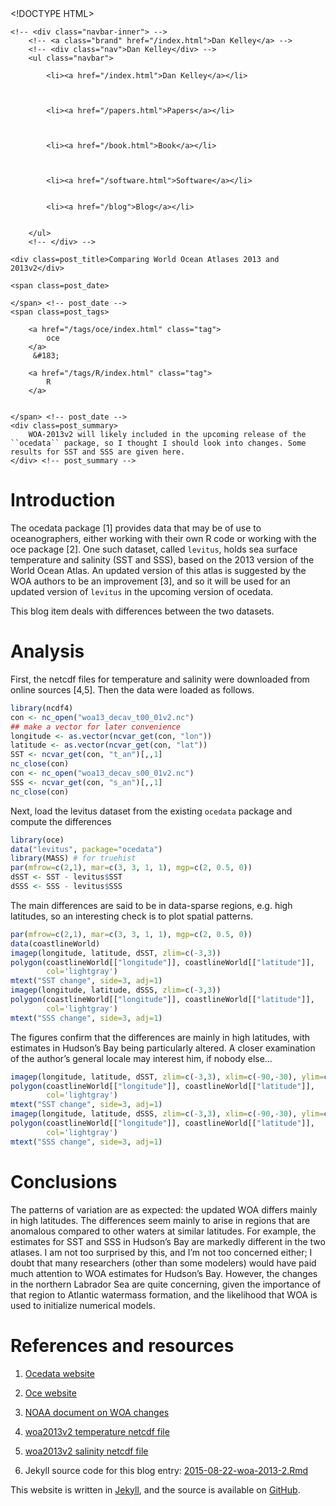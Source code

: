 <!DOCTYPE HTML>
<html>
<head>
<link rel='stylesheet' type='text/css' href='/css/syntax.css' />
<link rel='stylesheet' type='text/css' href='/css/style.css' />
<meta charset="UTF-8">
<title>Comparing World Ocean Atlases 2013 and 2013v2</title>
</head>

<body>
<div class="navbar">
    <!-- <div class="navbar-inner"> -->
        <!-- <a class="brand" href="/index.html">Dan Kelley</a> -->
        <!-- <div class="nav">Dan Kelley</div> -->
        <ul class="navbar">
            
            <li><a href="/index.html">Dan Kelley</a></li>
            

            
            <li><a href="/papers.html">Papers</a></li>
            

            
            <li><a href="/book.html">Book</a></li>
            

            
            <li><a href="/software.html">Software</a></li>
            
            
            <li><a href="/blog">Blog</a></li>
            

        </ul>
        <!-- </div> -->
</div>

<div id="content">
    




<!-- <div class="span8"> -->

<div class=topnav>

<!-- | <a href='/blog'>Home</a> | -->

</div> <!-- topnav -->


<div class="page-header">

    <div class=post_title>Comparing World Ocean Atlases 2013 and 2013v2</div>
<!-- </div> --> <!-- span8 -->

<!-- <div class="span4"> -->

<div class=slug>
    <span class=post_date>
        
    </span> <!-- post_date -->
    <span class=post_tags>
        
        <a href="/tags/oce/index.html" class="tag">
            oce
        </a>
         &#183; 
        
        <a href="/tags/R/index.html" class="tag">
            R
        </a>
        
        
    </span> <!-- post_date -->
    <div class=post_summary>
        WOA-2013v2 will likely included in the upcoming release of the ``ocedata`` package, so I thought I should look into changes. Some results for SST and SSS are given here.
    </div> <!-- post_summary -->
</div> <!-- slug -->

<!-- </div> -->
<!-- span4 -->
</div> <!-- page-header -->



# Introduction

The ocedata package [1] provides data that may be of use to oceanographers,
either working with their own R code or working with the oce package [2]. One
such dataset, called ``levitus``, holds sea surface temperature and salinity
(SST and SSS), based on the 2013 version of the World Ocean Atlas.  An updated
version of this atlas is suggested by the WOA authors to be an improvement [3],
and so it will be used for an updated version of ``levitus`` in the upcoming
version of ocedata.

This blog item deals with differences between the two datasets.

# Analysis

First, the netcdf files for temperature and salinity were downloaded from
online sources [4,5]. Then the data were loaded as follows.
```r
library(ncdf4)
con <- nc_open("woa13_decav_t00_01v2.nc")
## make a vector for later convenience
longitude <- as.vector(ncvar_get(con, "lon"))
latitude <- as.vector(ncvar_get(con, "lat"))
SST <- ncvar_get(con, "t_an")[,,1]
nc_close(con)
con <- nc_open("woa13_decav_s00_01v2.nc")
SSS <- ncvar_get(con, "s_an")[,,1]
nc_close(con)
```

Next, load the levitus dataset from the existing ``ocedata`` package
and compute the differences
```r
library(oce)
data("levitus", package="ocedata")
library(MASS) # for truehist
par(mfrow=c(2,1), mar=c(3, 3, 1, 1), mgp=c(2, 0.5, 0))
dSST <- SST - levitus$SST
dSSS <- SSS - levitus$SSS
```

The main differences are said to be in data-sparse regions, e.g. high latitudes,
so an interesting check is to plot spatial patterns.
```r
par(mfrow=c(2,1), mar=c(3, 3, 1, 1), mgp=c(2, 0.5, 0))
data(coastlineWorld)
imagep(longitude, latitude, dSST, zlim=c(-3,3))
polygon(coastlineWorld[["longitude"]], coastlineWorld[["latitude"]],
        col='lightgray') 
mtext("SST change", side=3, adj=1)
imagep(longitude, latitude, dSSS, zlim=c(-3,3))
polygon(coastlineWorld[["longitude"]], coastlineWorld[["latitude"]],
        col='lightgray') 
mtext("SSS change", side=3, adj=1)
```

The figures confirm that the differences are mainly in high latitudes, with
estimates in Hudson's Bay being particularly altered.  A closer examination of
the author's general locale may interest him, if nobody else...
```r
imagep(longitude, latitude, dSST, zlim=c(-3,3), xlim=c(-90,-30), ylim=c(30, 90), asp=1)
polygon(coastlineWorld[["longitude"]], coastlineWorld[["latitude"]],
        col='lightgray') 
mtext("SST change", side=3, adj=1)
imagep(longitude, latitude, dSSS, zlim=c(-3,3), xlim=c(-90,-30), ylim=c(30, 90), asp=1)
polygon(coastlineWorld[["longitude"]], coastlineWorld[["latitude"]],
        col='lightgray') 
mtext("SSS change", side=3, adj=1)
```


# Conclusions

The patterns of variation are as expected: the updated WOA differs mainly in
high latitudes.  The differences seem mainly to arise in regions that are
anomalous compared to other waters at similar latitudes. For example, the
estimates for SST and SSS in Hudson's Bay are markedly different in the two
atlases.  I am not too surprised by this, and I'm not too concerned either; I
doubt that many researchers (other than some modelers) would have paid much
attention to WOA estimates for Hudson's Bay. However, the changes in the
northern Labrador Sea are quite concerning, given the importance of that region
to Atlantic watermass formation, and the likelihood that WOA is used to
initialize numerical models.

# References and resources

1. [Ocedata website](https://dankelley.github.io/ocedata/)   

2. [Oce website](https://dankelley.github.io/oce/)   

3. [NOAA document on WOA changes](http://data.nodc.noaa.gov/woa/WOA13/DOC/woa13v2_changes.pdf)

4. [woa2013v2 temperature netcdf file](http://data.nodc.noaa.gov/thredds/fileServer/woa/WOA13/DATAv2/temperature/netcdf/decav/1.00/woa13_decav_t00_01v2.nc)

5. [woa2013v2 salinity netcdf file](http://data.nodc.noaa.gov/thredds/fileServer/woa/WOA13/DATAv2/salinity/netcdf/decav/1.00/woa13_decav_s00_01v2.nc)

6. Jekyll source code for this blog entry: [2015-08-22-woa-2013-2.Rmd](https://raw.github.com/dankelley/dankelley.github.io/master/assets/2015-08-22-woa-2013-2.Rmd)





</div>

<p class="footnote">This website is written in <a
href="http://jekyllrb.com">Jekyll</a>, and the source is available on <a
href="https://github.com/dankelley/dankelley.github.io">GitHub</a>.</p>

</body>
</html>


